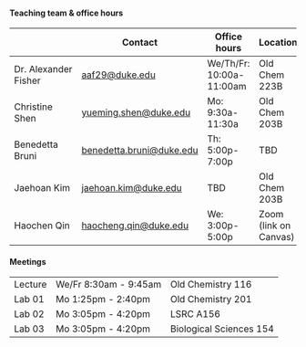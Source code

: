#### Teaching team & office hours

|                      | Contact                                                     | Office hours         | Location              |
|------------------|------------------|------------------|------------------|
| Dr. Alexander Fisher | [aaf29\@duke.edu](aaf29@duke.edu)                           | We/Th/Fr: 10:00a-11:00am | Old Chem 223B         |
| Christine Shen       | [yueming.shen@duke.edu](yueming.shen@duke.edu) | Mo: 9:30a-11:30a      | Old Chem 203B         |
| Benedetta Bruni           | [benedetta.bruni@duke.edu](benedetta.bruni@duke.edu)             | Th: 5:00p-7:00p     | TBD        |
| Jaehoan Kim              | [jaehoan.kim@duke.edu](jaehoan.kim@duke.edu)                 | TBD    | Old Chem 203B         |
| Haochen Qin        | [haocheng.qin@duke.edu](haocheng.qin@duke.edu)                 | We: 3:00p-5:00p     | Zoom (link on Canvas) |

#### Meetings

|         |                     |                           |
|---------|---------------------|---------------------------|
| Lecture | We/Fr 8:30am - 9:45am | Old Chemistry 116 |
| Lab 01  | Mo 1:25pm - 2:40pm  | Old Chemistry 201           |
| Lab 02  | Mo 3:05pm - 4:20pm  | LSRC A156         |
| Lab 03  | Mo 3:05pm - 4:20pm  | Biological Sciences 154         |
